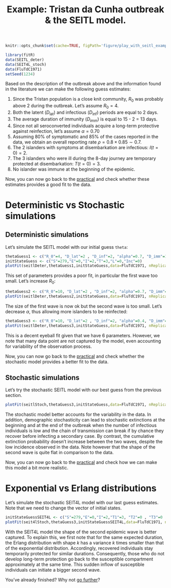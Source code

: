 % Example: Tristan da Cunha outbreak & the SEITL model.

```r
knitr::opts_chunk$set(cache=TRUE, figPath='figure/play_with_seitl_example/', cachePath='cache/play_with_seitl_example/' , figCap='', figAlign="center", message=FALSE, tidy=TRUE, warning=FALSE)
```

```r
library(fitR)
data(SEITL_deter)
data(SEIT4L_stoch)
data(FluTdC1971)
setSeed(1234)
```

Based on the description of the outbreak above and the information found in the literature we can make the following guess estimates:

1. Since the Tristan population is a close knit community, $R_0$ was probably above 2 during the outbreak. Let's assume $R_0=4$.
2. Both the latent ($D_\mathrm{lat}$) and infectious ($D_\mathrm{inf}$) periods are equal to 2 days.
3. The average duration of immunity ($D_\mathrm{imm}$) is equal to 15 - 2 = 13 days.
4. Since not all seroconverted individuals acquire a long-term protective against reinfection, let's assume $\alpha=0.70$
5. Assuming 80% of symptomatic and 85% of the cases reported in the data, we obtain an overall reporting rate $\rho=0.8\times0.85 \sim 0.7$. 
6. The 2 islanders with symptoms at disembarkation are infectious: $I(t=0)=2$.
7. The 3 islanders who were ill during the 8-day journey are temporary protected at disembarkation: $T(t=0)=3$.
8. No islander was immune at the beginning of the epidemic. 

Now, you can now go back to the [practical](play_with_seitlHtml#deterministic-vs-stochastic-simulations) and check whether these estimates provides a good fit to the data.

# Deterministic vs Stochastic simulations

## Deterministic simulations

Let's simulate the SEITL model with our initial guess `theta`:

```r
thetaGuess1 <- c("R_0"=4, "D_lat"=2 , "D_inf"=2, "alpha"=0.7, "D_imm"=13, "rho"=0.7)
initStateGuess <- c("S"=279,"E"=0,"I"=2,"T"=3,"L"=0,"Inc"=0)
plotFit(seitlDeter,thetaGuess1,initStateGuess,data=FluTdC1971, nReplicates=100)
```

This set of parameters provides a poor fit, in particular the first wave too small. Let's increase $R_0$:

```r
thetaGuess2 <- c("R_0"=10, "D_lat"=2 , "D_inf"=2, "alpha"=0.7, "D_imm"=13, "rho"=0.7)
plotFit(seitlDeter,thetaGuess2,initStateGuess,data=FluTdC1971, nReplicates=100)
```

The size of the first wave is now ok but the second wave is too small. Let's decrease $\alpha$, thus allowing more islanders to be reinfected:

```r
thetaGuess3 <- c("R_0"=10, "D_lat"=2 , "D_inf"=2, "alpha"=0.4, "D_imm"=13, "rho"=0.7)
plotFit(seitlDeter,thetaGuess3,initStateGuess,data=FluTdC1971, nReplicates=100)
```

This is a decent eyeball fit given that we have 6 parameters. However, we note that many data point are not captured by the model, even accounting for variability of the observation process. 

Now, you can now go back to the [practical](play_with_seitlHtml#stochastic-simulations) and check whether the stochastic model provides a better fit to the data.

## Stochastic simulations

Let's try the stochastic SEITL model with our best guess from the previous section.

```r
plotFit(seitlStoch,thetaGuess3,initStateGuess,data=FluTdC1971, nReplicates=100, nonExtinct=c("E", "I"))
```

The stochastic model better accounts for the variability in the data. In addition, demographic stochasticity can lead to stochastic extinctions at the beginning and at the end of the outbreak when the number of infectious individuals is low and the chain of transmission can break if by chance they recover before infecting a secondary case. By contrast, the cumulative extinction probability doesn't increase between the two waves, despite the low incidence observed in the data. Note however that the shape of the second wave is quite flat in comparison to the data.

Now, you can now go back to the [practical](play_with_seitlHtml#exponential-vs-erlang-distributions) and check how we can make this model a bit more realistic.

# Exponential vs Erlang distributions

Let's simulate the stochastic SEIT4L model with our last guess estimates. Note that we need to change the vector of initial states.

```r
initStateGuessSEIT4L <- c("S"=279,"E"=0,"I"=2,"T1"=3, "T2"=0 , "T3"=0 ,"T4"=0 , "L"=0,"Inc"=0)
plotFit(seit4lStoch,thetaGuess3,initStateGuessSEIT4L,data=FluTdC1971, nReplicates=100, nonExtinct=c("E", "I"))
```


With the SEIT4L model the shape of the second epidemic wave is better captured. To explain this, we first note that for the same expected duration, the Erlang distribution with shape $k$ has a variance $k$ times smaller than that of the exponential distribution. Accordingly, recovered individuals stay temporarily protected for similar durations. Consequently, those who do not develop long-term protection go back to the susceptible compartment approximately at the same time. This sudden inflow of susceptible individuals can initiate a bigger second wave.


You've already finished? Why not [go further](play_with_seitlHtml#going-further)?

